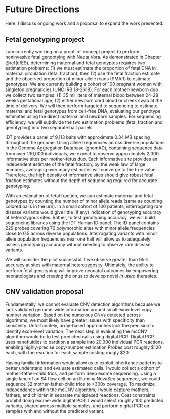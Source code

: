 # Future Directions

Here, I discuss ongoing work and a proposal to expand the work presented.

## Fetal genotyping project

I am currently working on a proof-of-concept project to perform noninvasive fetal genoptying with Neeta Vora.
As demonstrated in Chapter \@ref(cfES), determining maternal and fetal genoyptes requires two estimation problems: (1) we must estimate the proportion of fetal DNA in maternal circulation (fetal fraction), then (2) use the fetal fraction estimate and the observed proportion of minor allele reads (PMAR) to estimate genotypes.
We are currently building a cohort of 100 pregnant women with singleton pregnancies (UNC IRB 18-2618).
For each mother-newborn duo we collect two samples: (1) 35 mililiters of maternal blood between 24-28 weeks gestational age; (2) either newborn cord blood or cheek swab at the time of delivery.
We will then perform targeted to sequencing to estimate maternal and fetal genotypes from cell-free DNA, evaluating our genotype estimates using the direct maternal and newborn samples.
For sequencing efficiency, we will subdivide the two estimation problems (fetal fraction and genotyping) into two separate bait panels.

IDT provides a panel of 9,113 baits with approximate 0.34 MB spacing throughout the genome.
Using allele frequencies across diverse populations in the Genome Aggregation Database (gnomAD), containing sequence data from over 130,000 individuals, we expect to observe approximately 2,000 informative sites per mother-fetus duo.
Each informative site provides an independent estimate of the fetal fraction; by the weak law of large numbers, averaging over many estimates will converge to the true value.
Therefore, the high density of informative sites should give robust fetal fraction estimates without the depth of sequencing required for accurate genotyping.

With an estimation of fetal fraction, we can estimate maternal and fetal genotypes by counting the number of minor allele reads (same as counting colored balls in the urn).
In a small cohort of 100 patients, interrogating rare disease variants would give little (if any) indication of genotyping accuracy at heterozygous sites.
Rather, to test genotyping accuracy, we will build sequencing libraries using the IDT Human ID panel.
The ID panel contains 229 probes covering 76 polymorphic sites with minor allele frequencies close to 0.5 across diverse populations.
Interrogating variants with minor allele population frequencies near one half will allow us to adequately assess genotyping accuracy without needing to observe rare disease variants.

We will consider the pilot successful if we observe greater than 95% accuracy at sites with maternal heterozygosity.
Ultimately, the ability to perform fetal genotyping will improve neonatal outcomes by empowering neonatologists and creating the onus to develop novel *in utero* therapies.

## CNV validation proposal

Fundamentally, we cannot evaluate CNV detection algorithms because we lack validated genome-wide information around small exon-level copy number variation.
Based on the numerous CNVs detected across algorithms, we most likely have greater issues with specificity than sensitivity.
Unfortunately, array-based approaches lack the precision to identify exon-level variation.
The next step in evaluating the mcCNV algorithm would be to test predicted calls using digital PCR.
Digital PCR uses nanofluidics to partition a sample into 20,000 individual PCR reactions, enabling highly-precise copy-number estimation
Probes cost roughly \$120 each, with the reaction for each sample costing rougly \$20.

Having familial information would allow us to exploit inheritance patterns to better understand and evaluate estimated calls.
I would collect a cohort of mother-father-child trios, and perform deep exome sequencing.
Using a single lane of an S4 flow cell on an Illumina NovaSeq sequencer, we could sequence 32 mother-father-child trios to >300x coverage.
To maximize independence within the mcCNV algorithm, I would capture mothers, fathers, and children in separate multiplexed reactions.
Cost constraints prohibit doing exome-wide digital PCR.
I would select roughly 100 predicted variants, shared across multiple samples, and perform digital PCR on samples with and without the predicted variant.




